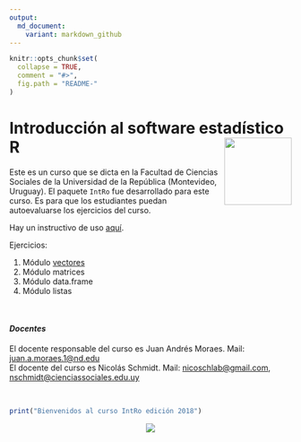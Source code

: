 ```yaml
---
output:
  md_document:
    variant: markdown_github
---
```


<!-- README.md is generated from README.Rmd. Please edit that file -->

```r
knitr::opts_chunk$set(
  collapse = TRUE,
  comment = "#>",
  fig.path = "README-"
)
```

# Introducción al software estadístico R <img src="logo.png" style="margin-left:10px;margin-bottom:5px;" width="120" align="right"></a>



Este es un curso que se dicta en la Facultad de Ciencias Sociales de la
Universidad de la República (Montevideo, Uruguay). El paquete `IntRo` fue desarrollado para este curso. Es para que los estudiantes puedan autoevaluarse los ejercicios del curso. 

Hay un instructivo de uso [aquí](https://github.com/Nicolas-Schmidt/IntRo/blob/master/Ejercicios/Instructivo_IntRo.pdf).


Ejercicios:

1. Módulo [vectores](https://github.com/Nicolas-Schmidt/IntRo/blob/master/Ejercicios/Ejercicios_Modulo_vectores.pdf)
2. Módulo matrices
3. Módulo data.frame
4. Módulo listas

 <br />
 

#### *_Docentes_*
El docente responsable del curso es Juan Andrés Moraes. Mail: <juan.a.moraes.1@nd.edu>  
El docente del curso es Nicolás Schmidt. Mail: <nicoschlab@gmail.com>,
<nschmidt@cienciassociales.edu.uy>


<br />
```r
print("Bienvenidos al curso IntRo edición 2018")
```





<center><img src="https://raw.githubusercontent.com/Nicolas-Schmidt/IntRo/master/animation.gif"></a></center>



